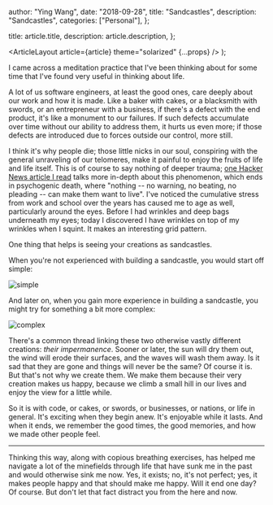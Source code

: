 
  author: "Ying Wang",
  date: "2018-09-28",
  title: "Sandcastles",
  description: "Sandcastles",
  categories: ["Personal"],
};

  title: article.title,
  description: article.description,
};

  <ArticleLayout article={article} theme="solarized" {...props} />
);

I came across a meditation practice that I've been thinking about for some time
that I've found very useful in thinking about life.

A lot of us software engineers, at least the good ones, care deeply about our
work and how it is made. Like a baker with cakes, or a blacksmith with swords,
or an entrepreneur with a business, if there's a defect with the end product,
it's like a monument to our failures. If such defects accumulate over time
without our ability to address them, it hurts us even more; if those defects are
introduced due to forces outside our control, more still.

I think it's why people die; those little nicks in our soul, conspiring with the
general unraveling of our telomeres, make it painful to enjoy the fruits of life
and life itself. This is of course to say nothing of deeper trauma; [one Hacker
News article I read](https://news.ycombinator.com/item?id=18083509) talks more
in-depth about this phenomenon, which ends in psychogenic death, where "nothing
-- no warning, no beating, no pleading -- can make them want to live". I've
noticed the cumulative stress from work and school over the years has caused me
to age as well, particularly around the eyes. Before I had wrinkles and deep
bags underneath my eyes; today I discovered I have wrinkles on top of my
wrinkles when I squint. It makes an interesting grid pattern.

One thing that helps is seeing your creations as sandcastles.

When you're not experienced with building a sandcastle, you would start off
simple:

![simple](/img/posts/2018/09/28/sandcastles_1.jpg)

And later on, when you gain more experience in building a sandcastle, you might
try for something a bit more complex:

![complex](/img/posts/2018/09/28/sandcastles_2.jpg)

There's a common thread linking these two otherwise vastly different creations:
_their impermanence_. Sooner or later, the sun will dry them out, the wind will
erode their surfaces, and the waves will wash them away. Is it sad that they are
gone and things will never be the same? Of course it is. But that's not why we
create them. We make them because their very creation makes us happy, because we
climb a small hill in our lives and enjoy the view for a little while.

So it is with code, or cakes, or swords, or businesses, or nations, or life in
general. It's exciting when they begin anew. It's enjoyable while it lasts. And
when it ends, we remember the good times, the good memories, and how we made
other people feel.

---

Thinking this way, along with copious breathing exercises, has helped me
navigate a lot of the minefields through life that have sunk me in the past and
would otherwise sink me now. Yes, it exists; no, it's not perfect; yes, it makes
people happy and that should make me happy. Will it end one day? Of course. But
don't let that fact distract you from the here and now.
